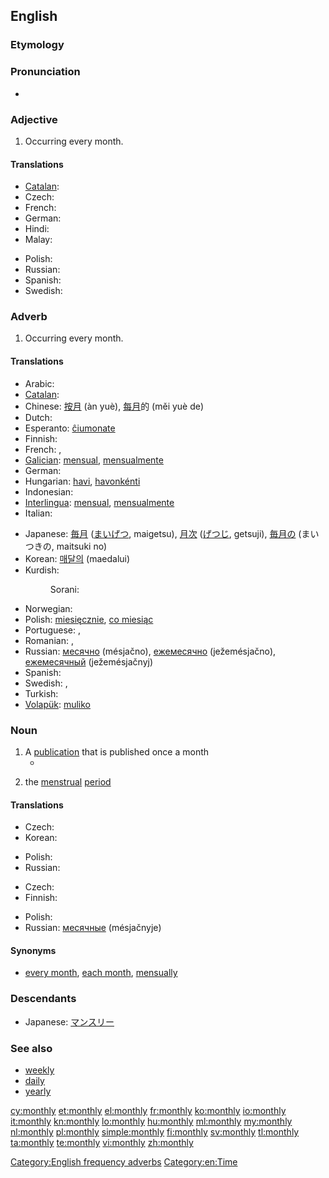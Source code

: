 ==English==

===Etymology===
{{suffix|month|ly}}

===Pronunciation===
* {{audio|en-us-monthly.ogg|Audio (US)}}

===Adjective===
{{en-adj}}

# Occurring every month.

====Translations====
{{trans-top|Occurring every month}}
* [[Catalan]]: {{t-|ca|mensual}}
* Czech: {{t+|cs|měsíční}}
* French: {{t+|fr|mensuel}}
* German: {{t+|de|monatlich}}
* Hindi: {{t-|hi|मासिक|tr=māsika|sc=Deva}}
* Malay: {{t-|ms|bulanan}}
{{trans-mid}}
* Polish: {{t+|pl|miesięczny}}
* Russian: {{t+|ru|ежемесячный|sc=Cyrl|tr=ježemésjačnyj}}
* Spanish: {{t+|es|mensual}}
* Swedish: {{t+|sv|månatlig}}
{{trans-bottom}}

===Adverb===
{{en-adv|-}}

# Occurring every month.

====Translations====
{{trans-top|Occurring every month}}
* Arabic: {{t|ar|شهريا|alt=شهريًا|tr=šahrīyan}}
* [[Catalan]]: {{t-|ca|mensualment}}
* Chinese: [[按月]] (àn yuè), [[每月]]的 (měi yuè de)
* Dutch: {{t+|nl|maandelijks}}
* Esperanto: [[ĉiumonate]]
* Finnish: {{t-|fi|kuukausittain}}
* French: {{t+|fr|mensuel}}, {{t+|fr|mensuellement}}
* [[Galician]]: [[mensual]], [[mensualmente]]
* German: {{t+|de|monatlich}}
* Hungarian: [[havi]], [[havonkénti]]
* Indonesian: {{t+|id|bulan|alt=bulanan}}
* [[Interlingua]]: [[mensual]], [[mensualmente]]
* Italian: {{t+|it|mensilmente}}
{{trans-mid}}
* Japanese: [[毎月]] ([[まいげつ]], maigetsu), [[月次]] ([[げつじ]], getsuji), [[毎月]]の (まいつきの, maitsuki no)
* Korean: [[매달의]] (maedalui)
* Kurdish:
*: Sorani: {{ku-Arab|[[مانگانه‌]]}}
* Norwegian: {{t-|no|månedlig}}
* Polish: [[miesięcznie]], [[co miesiąc]]
* Portuguese: {{t+|pt|mensal}}, {{t-|pt|mensalmente}}
* Romanian: {{t+|ro|lunar}}, {{t-|ro|mensual}}
* Russian: [[месячно]] (mésjačno), [[ежемесячно]] (ježemésjačno), [[ежемесячный]] (ježemésjačnyj)
* Spanish: {{t-|es|mensualmente}}
* Swedish: {{t-|sv|månadsvis}}, {{t+|sv|månatlig}}
* Turkish: {{t+|tr|aylık}}
* [[Volapük]]: [[muliko]]
{{trans-bottom}}

===Noun===
{{en-noun|monthlies}}

# A [[publication]] that is published once a month
#* {{quote-news|2009|January 5|Stephanie Clifford|Prominent Magazines Lose Weight, Shedding Nearly Half Their Ads|New York Times|url=http://www.nytimes.com/2009/01/05/business/media/05adco.html
|passage=Of the 10 '''monthlies''' with the worst declines in January, four were Condé Nast magazines: Wired, Architectural Digest, Vogue and Lucky. }}
# {{context|euphemistic|lang=en}} the [[menstrual]] [[period]]

====Translations====
{{trans-top|a publication that is published once a month}}
* Czech: {{t+|cs|měsíčník|m}}
* Korean: {{t-|ko|월간지|tr=Wolganji|sc=Hang}}
{{trans-mid}}
* Polish: {{t+|pl|miesięcznik|m}}
* Russian: {{t+|ru|ежемесячник|m|sc=Cyrl|alt=ежеме́сячник|tr=ježemésjačnik}}
{{trans-bottom}}

{{trans-top|(euphemism) the menstrual period}}
* Czech: {{t-|cs|měsíčky|f-p}}
* Finnish: {{t+|fi|kuukautiset|p}}
{{trans-mid}}
* Polish: {{t+|pl|miesiączka|f}}
* Russian: [[месячные]] (mésjačnyje) {{p}}
{{trans-bottom}}

====Synonyms====
* [[every month]], [[each month]], [[mensually]]

===Descendants===
* Japanese: [[マンスリー]]

===See also===
* [[weekly]]
* [[daily]]
* [[yearly]]

[[Category:English frequency adverbs]]
[[Category:en:Time]]

[[cy:monthly]]
[[et:monthly]]
[[el:monthly]]
[[fr:monthly]]
[[ko:monthly]]
[[io:monthly]]
[[it:monthly]]
[[kn:monthly]]
[[lo:monthly]]
[[hu:monthly]]
[[ml:monthly]]
[[my:monthly]]
[[nl:monthly]]
[[pl:monthly]]
[[simple:monthly]]
[[fi:monthly]]
[[sv:monthly]]
[[tl:monthly]]
[[ta:monthly]]
[[te:monthly]]
[[vi:monthly]]
[[zh:monthly]]